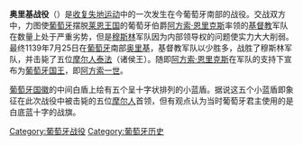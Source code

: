 {{unreferenced|time=2011-01-16T11:40:20+00:00}}
{{Infobox military conflict
|conflict=奥里基战役
|partof=[[收复失地运动|收复失地运动]]
|image=[[Image:BatalhaOurique.jpg|300px]]
|caption=[[多明戈·塞奎拉|多明戈·塞奎拉]]所绘《奥里基奇迹》(1793)
|date=1139年7月25日
|place=[[葡萄牙|葡萄牙]][[阿连特茹|阿连特茹]][[奥里基|奥里基]]
|casuse=
|territory=
|result=[[葡萄牙|葡萄牙]]胜利
|combatant1=[[Image:PortugueseFlag1095.svg|22px]] [[葡萄牙伯国|葡萄牙伯国]]
|combatant2=[[Image:Flag_of_Almohad_Dynasty.svg|22px]] [[穆拉比特王朝|穆拉比特王朝]]在[[安达卢斯|安达卢斯]]的[[穆斯林|穆斯林]]地方政权
|commander1=[[阿方索一世_(葡萄牙)|阿方索·恩里克斯]]
|commander2=[[阿里·伊本·优素福|阿里·伊本·优素福]]
}}
{{Campaignbox 收復失地運動}}

'''奥里基战役'''（{{lang-pt|Batalha de Ourique}}）是[[收复失地运动|收复失地运动]]中的一次发生在今葡萄牙南部的战役。交战双方中，力图使[[葡萄牙|葡萄牙]]摆脱[[莱恩王国|莱恩王国]]的葡萄牙伯爵[[阿方索一世_(葡萄牙)|阿方索·恩里克斯]]率领的[[基督教|基督教]]军队在数量上处于严重劣势，但是[[穆斯林|穆斯林]]军队因为内部领导权的问题使实力大大削弱。最终1139年7月25日在[[葡萄牙|葡萄牙]]南部[[奥里基|奥里基]]，基督教军队以少胜多，战胜了穆斯林军队，并击毙了五位[[摩尔人|摩尔人]][[泰法|泰法]]（诸侯王）。随即[[阿方索一世_(葡萄牙)|阿方索·恩里克斯]]在军队的支持下宣布为[[葡萄牙国王|葡萄牙国王]]，即[[阿方索一世_(葡萄牙)|阿方索一世]]。

[[葡萄牙国徽|葡萄牙国徽]]的中间白盾上绘有五个呈十字状排列的小蓝盾。据说这五个小蓝盾即象征在此次战役中被击毙的五位[[摩尔人|摩尔人]]首领，但有观点认为当时葡萄牙君主使用的是白底蓝十字的战旗。


{{葡萄牙王室主題}}

[[Category:葡萄牙战役|Category:葡萄牙战役]]
[[Category:葡萄牙历史|Category:葡萄牙历史]]